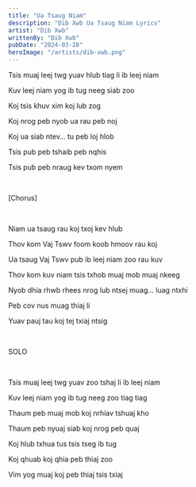 ```yaml
---
title: "Ua Tsaug Niam"
description: "Dib Xwb Ua Tsaug Niam Lyrics"
artist: "Dib Xwb"
writtenBy: "Dib Xwb"
pubDate: "2024-03-28"
heroImage: "/artists/dib-xwb.png"
---
```


Tsis muaj leej twg yuav hlub tiag li ib leej niam

Kuv leej niam yog ib tug neeg siab zoo

Koj tsis khuv xim koj lub zog

Koj nrog peb nyob ua rau peb noj

Koj ua siab ntev… tu peb loj hlob

Tsis pub peb tshaib peb nqhis

Tsis pub peb nraug kev txom nyem

<br />

[Chorus]

<br />

Niam ua tsaug rau koj txoj kev hlub

Thov kom Vaj Tswv foom koob hmoov rau koj

Ua tsaug Vaj Tswv pub ib leej niam zoo rau kuv

Thov kom kuv niam tsis txhob muaj mob muaj nkeeg

Nyob dhia rhwb rhees nrog lub ntsej muag… luag ntxhi

Peb cov nus muag thiaj li

Yuav pauj tau koj tej txiaj ntsig

<br />

SOLO

<br />

Tsis muaj leej twg yuav zoo tshaj li ib leej niam

Kuv leej niam yog ib tug neeg zoo tiag tiag

Thaum peb muaj mob koj nrhiav tshuaj kho

Thaum peb nyuaj siab koj nrog peb quaj

Koj hlub txhua tus tsis tseg ib tug

Koj qhuab koj qhia peb thiaj zoo

Vim yog muaj koj peb thiaj tsis txiaj
